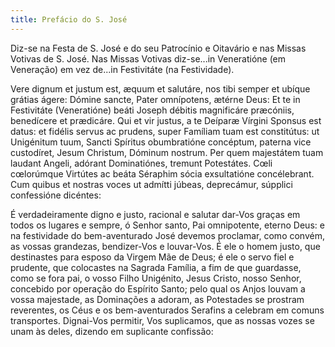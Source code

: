 ```yaml
---
title: Prefácio do S. José
---
```


<aside>
  Diz-se na Festa de S. José e do seu Patrocínio e Oitavário e nas Missas
  Votivas de S. José. Nas Missas Votivas diz-se...in Veneratióne (em Veneração)
  em vez de...in Festivitáte (na Festividade).
</aside>

<div class="side-by-side not-content">

Vere dignum et justum est, æquum et salutáre, nos tibi semper et ubíque
    grátias ágere: Dómine sancte, Pater omnípotens, ætérne Deus: Et te in
    Festivitáte (Veneratióne) beáti Joseph débitis magnificáre præcóniis,
    benedícere et prædicáre. Qui et vir justus, a te Deíparæ Vírgini Sponsus est
    datus: et fidélis servus ac prudens, super Famíliam tuam est constitútus: ut
    Unigénitum tuum, Sancti Spíritus obumbratióne concéptum, paterna vice
    custodíret, Jesum Christum, Dóminum nostrum. Per quem majestátem tuam
    laudant Angeli, adórant Dominatiónes, tremunt Potestátes. Cœli cœlorúmque
    Virtútes ac beáta Séraphim sócia exsultatióne concélebrant. Cum quibus et
    nostras voces ut admítti júbeas, deprecámur, súpplici confessióne dicéntes:

É verdadeiramente digno e justo, racional e salutar dar-Vos graças em todos
    os lugares e sempre, ó Senhor santo, Pai omnipotente, eterno Deus: e na
    festividade do bem-aventurado José devemos proclamar, como convém, as vossas
    grandezas, bendizer-Vos e louvar-Vos. É ele o homem justo, que destinastes
    para esposo da Virgem Mãe de Deus; é ele o servo fiel e prudente, que
    colocastes na Sagrada Família, a fim de que guardasse, como se fora pai, o
    vosso Filho Unigénito, Jesus Cristo, nosso Senhor, concebido por operação do
    Espírito Santo; pelo qual os Anjos louvam a vossa majestade, as Dominações a
    adoram, as Potestades se prostram reverentes, os Céus e os bem-aventurados
    Serafins a celebram em comuns transportes. Dignai-Vos permitir, Vos
    suplicamos, que as nossas vozes se unam às deles, dizendo em suplicante
    confissão:

</div>
